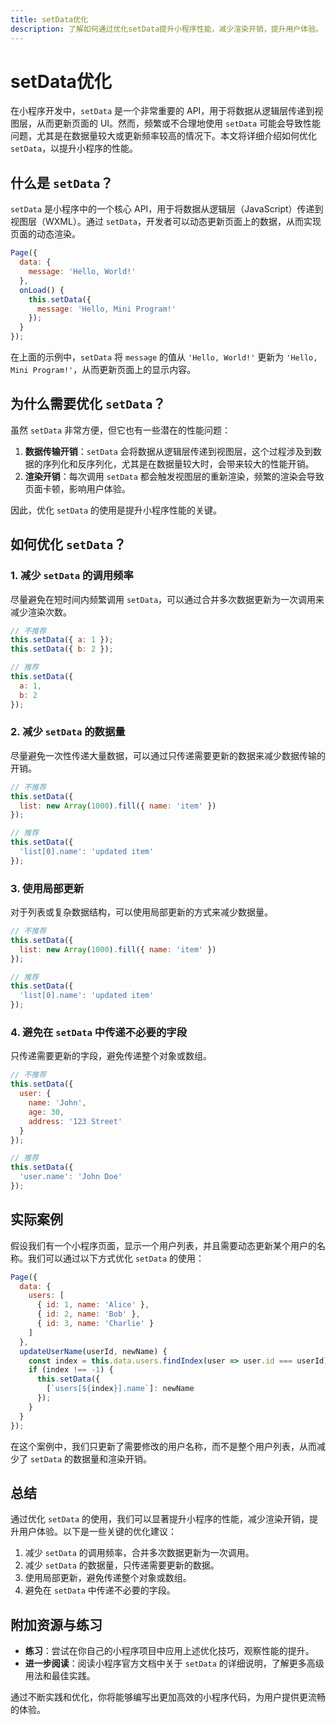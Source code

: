 ```yaml
---
title: setData优化
description: 了解如何通过优化setData提升小程序性能，减少渲染开销，提升用户体验。
---
```


# setData优化

在小程序开发中，`setData` 是一个非常重要的 API，用于将数据从逻辑层传递到视图层，从而更新页面的 UI。然而，频繁或不合理地使用 `setData` 可能会导致性能问题，尤其是在数据量较大或更新频率较高的情况下。本文将详细介绍如何优化 `setData`，以提升小程序的性能。

## 什么是 `setData`？

`setData` 是小程序中的一个核心 API，用于将数据从逻辑层（JavaScript）传递到视图层（WXML）。通过 `setData`，开发者可以动态更新页面上的数据，从而实现页面的动态渲染。

```javascript
Page({
  data: {
    message: 'Hello, World!'
  },
  onLoad() {
    this.setData({
      message: 'Hello, Mini Program!'
    });
  }
});
```

在上面的示例中，`setData` 将 `message` 的值从 `'Hello, World!'` 更新为 `'Hello, Mini Program!'`，从而更新页面上的显示内容。

## 为什么需要优化 `setData`？

虽然 `setData` 非常方便，但它也有一些潜在的性能问题：

1. **数据传输开销**：`setData` 会将数据从逻辑层传递到视图层，这个过程涉及到数据的序列化和反序列化，尤其是在数据量较大时，会带来较大的性能开销。
2. **渲染开销**：每次调用 `setData` 都会触发视图层的重新渲染，频繁的渲染会导致页面卡顿，影响用户体验。

因此，优化 `setData` 的使用是提升小程序性能的关键。

## 如何优化 `setData`？

### 1. 减少 `setData` 的调用频率

尽量避免在短时间内频繁调用 `setData`，可以通过合并多次数据更新为一次调用来减少渲染次数。

```javascript
// 不推荐
this.setData({ a: 1 });
this.setData({ b: 2 });

// 推荐
this.setData({
  a: 1,
  b: 2
});
```

### 2. 减少 `setData` 的数据量

尽量避免一次性传递大量数据，可以通过只传递需要更新的数据来减少数据传输的开销。

```javascript
// 不推荐
this.setData({
  list: new Array(1000).fill({ name: 'item' })
});

// 推荐
this.setData({
  'list[0].name': 'updated item'
});
```

### 3. 使用局部更新

对于列表或复杂数据结构，可以使用局部更新的方式来减少数据量。

```javascript
// 不推荐
this.setData({
  list: new Array(1000).fill({ name: 'item' })
});

// 推荐
this.setData({
  'list[0].name': 'updated item'
});
```

### 4. 避免在 `setData` 中传递不必要的字段

只传递需要更新的字段，避免传递整个对象或数组。

```javascript
// 不推荐
this.setData({
  user: {
    name: 'John',
    age: 30,
    address: '123 Street'
  }
});

// 推荐
this.setData({
  'user.name': 'John Doe'
});
```

## 实际案例

假设我们有一个小程序页面，显示一个用户列表，并且需要动态更新某个用户的名称。我们可以通过以下方式优化 `setData` 的使用：

```javascript
Page({
  data: {
    users: [
      { id: 1, name: 'Alice' },
      { id: 2, name: 'Bob' },
      { id: 3, name: 'Charlie' }
    ]
  },
  updateUserName(userId, newName) {
    const index = this.data.users.findIndex(user => user.id === userId);
    if (index !== -1) {
      this.setData({
        [`users[${index}].name`]: newName
      });
    }
  }
});
```

在这个案例中，我们只更新了需要修改的用户名称，而不是整个用户列表，从而减少了 `setData` 的数据量和渲染开销。

## 总结

通过优化 `setData` 的使用，我们可以显著提升小程序的性能，减少渲染开销，提升用户体验。以下是一些关键的优化建议：

1. 减少 `setData` 的调用频率，合并多次数据更新为一次调用。
2. 减少 `setData` 的数据量，只传递需要更新的数据。
3. 使用局部更新，避免传递整个对象或数组。
4. 避免在 `setData` 中传递不必要的字段。

## 附加资源与练习

- **练习**：尝试在你自己的小程序项目中应用上述优化技巧，观察性能的提升。
- **进一步阅读**：阅读小程序官方文档中关于 `setData` 的详细说明，了解更多高级用法和最佳实践。

通过不断实践和优化，你将能够编写出更加高效的小程序代码，为用户提供更流畅的体验。